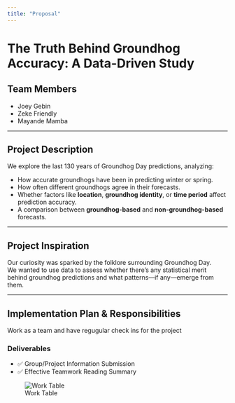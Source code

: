 ```yaml
---
title: "Proposal"
---
```


# The Truth Behind Groundhog Accuracy: A Data-Driven Study

## Team Members
- Joey Gebin  
- Zeke Friendly  
- Mayande Mamba  

---

## Project Description

We explore the last 130 years of Groundhog Day predictions, analyzing:

- How accurate groundhogs have been in predicting winter or spring.  
- How often different groundhogs agree in their forecasts.  
- Whether factors like **location**, **groundhog identity**, or **time period** affect prediction accuracy.  
- A comparison between **groundhog-based** and **non-groundhog-based** forecasts.

---

## Project Inspiration

Our curiosity was sparked by the folklore surrounding Groundhog Day.  
We wanted to use data to assess whether there’s any statistical merit behind groundhog predictions and what patterns—if any—emerge from them.

---

## Implementation Plan & Responsibilities

Work as a team and have regugular check ins for the project

### Deliverables

- ✅ Group/Project Information Submission  
- ✅ Effective Teamwork Reading Summary  


![Work Table](WorkTable.png)


